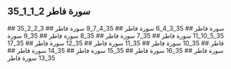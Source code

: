 ## 35_1_1_2 سورة فاطر
<YouTube videoId='G5mAkIg2zE0' opts={opts} />
## 35_2_2_3 سورة فاطر
<YouTube videoId='LvgFjW99X3U' opts={opts} />
## 35_3_4_6 سورة فاطر
<YouTube videoId='M_QUui5GYKg' opts={opts} />
## 35_4_7_9 سورة فاطر
<YouTube videoId='yK4VIIwGXmQ' opts={opts} />
## 35_5_10_11 سورة فاطر
<YouTube videoId='NEDNFEE5zdI' opts={opts} />
## 35_7 سورة فاطر
<YouTube videoId='dZURGXo5L44' opts={opts} />
## 35_8 سورة فاطر
<YouTube videoId='XNDubMHAFWY' opts={opts} />
## 35_9 سورة فاطر
<YouTube videoId='nbNKZ2yWs-o' opts={opts} />
## 35_10 سورة فاطر
<YouTube videoId='Yr_Y9znmjPU' opts={opts} />
## 35_11 سورة فاطر
<YouTube videoId='upRUIjJAbpI' opts={opts} />
## 35_12 سورة فاطر
<YouTube videoId='JO8BXvWx3iE' opts={opts} />
## 35_17 سورة فاطر
<YouTube videoId='gG_hSO7MctA' opts={opts} />
## 35_16 سورة فاطر
<YouTube videoId='UDiOyY-D8Ps' opts={opts} />
## 35_15 سورة فاطر
<YouTube videoId='cBKgp_0HpYc' opts={opts} />
## 35_14 سورة فاطر
<YouTube videoId='sAKzLh_lJqY' opts={opts} />
## 35_13 سورة فاطر
<YouTube videoId='nivCKJvcxgc' opts={opts} />
